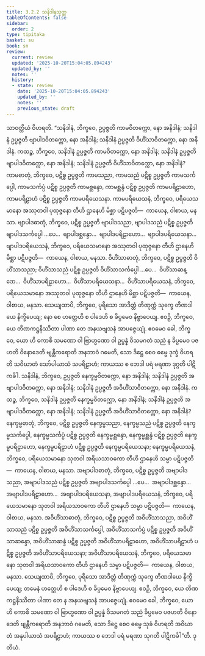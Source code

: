 ```yaml
---
title: 3.2.2 သနိဒါနသုတ္တ
tableOfContents: false
sidebar:
  order: 2
type: tipitaka
basket: su
book: sn
review:
  current: review
  updated: '2025-10-20T15:04:05.894243'
  updated_by: ''
  notes: ''
  history:
  - state: review
    date: '2025-10-20T15:04:05.894243'
    updated_by: ''
    notes: ''
    previous_state: draft
---
```



<DynamicBreadcrumb />


<ReviewStatus review={frontmatter.review} showDetails={true} />

<HypothesisAnnotation frontmatter={frontmatter} />

<Division number="96" book="sn" e="ch" v="18" p="295">

<Paragraph number="689" book="sn">
သာဝတ္ထိယံ ဝိဟရတိ. “သနိဒါနံ, ဘိက္ခဝေ, ဥပ္ပဇ္ဇတိ ကာမဝိတက္ကော, နော အနိဒါနံ; သနိဒါနံ ဥပ္ပဇ္ဇတိ ဗျာပါဒဝိတက္ကော, နော အနိဒါနံ; သနိဒါနံ ဥပ္ပဇ္ဇတိ ဝိဟိံသာဝိတက္ကော, နော အနိဒါနံ.
</Paragraph>

<Paragraph number="690" book="sn">
ကထဉ္စ, ဘိက္ခဝေ, သနိဒါနံ ဥပ္ပဇ္ဇတိ ကာမဝိတက္ကော, နော အနိဒါနံ; သနိဒါနံ ဥပ္ပဇ္ဇတိ ဗျာပါဒဝိတက္ကော, နော အနိဒါနံ; သနိဒါနံ ဥပ္ပဇ္ဇတိ ဝိဟိံသာဝိတက္ကော, နော အနိဒါနံ? ကာမဓာတုံ, ဘိက္ခဝေ, ပဋိစ္စ ဥပ္ပဇ္ဇတိ ကာမသညာ, ကာမသညံ ပဋိစ္စ ဥပ္ပဇ္ဇတိ ကာမသင်္ကပ္ပေါ, ကာမသင်္ကပ္ပံ ပဋိစ္စ ဥပ္ပဇ္ဇတိ ကာမစ္ဆန္ဒော, ကာမစ္ဆန္ဒံ ပဋိစ္စ ဥပ္ပဇ္ဇတိ ကာမပရိဠာဟော, ကာမပရိဠာဟံ ပဋိစ္စ ဥပ္ပဇ္ဇတိ ကာမပရိယေသနာ. ကာမပရိယေသနံ, ဘိက္ခဝေ, ပရိယေသမာနော အဿုတဝါ ပုထုဇ္ဇနော တီဟိ ဌာနေဟိ မိစ္ဆာ ပဋိပဇ္ဇတိ—  ကာယေန, ဝါစာယ, မနသာ.
</Paragraph>

<Paragraph number="691" book="sn">
ဗျာပါဒဓာတုံ, ဘိက္ခဝေ, ပဋိစ္စ ဥပ္ပဇ္ဇတိ ဗျာပါဒသညာ, ဗျာပါဒသညံ ပဋိစ္စ ဥပ္ပဇ္ဇတိ ဗျာပါဒသင်္ကပ္ပေါ …ပေ…  ဗျာပါဒစ္ဆန္ဒော…  ဗျာပါဒပရိဠာဟော…  ဗျာပါဒပရိယေသနာ…  ဗျာပါဒပရိယေသနံ, ဘိက္ခဝေ, ပရိယေသမာနော အဿုတဝါ ပုထုဇ္ဇနော တီဟိ ဌာနေဟိ မိစ္ဆာ ပဋိပဇ္ဇတိ—  ကာယေန, ဝါစာယ, မနသာ.
</Paragraph>

<Paragraph number="692" book="sn">
ဝိဟိံသာဓာတုံ, ဘိက္ခဝေ, ပဋိစ္စ ဥပ္ပဇ္ဇတိ ဝိဟိံသာသညာ; ဝိဟိံသာသညံ ပဋိစ္စ ဥပ္ပဇ္ဇတိ ဝိဟိံသာသင်္ကပ္ပေါ …ပေ…  ဝိဟိံသာဆန္ဒော…  ဝိဟိံသာပရိဠာဟော…  ဝိဟိံသာပရိယေသနာ…  ဝိဟိံသာပရိယေသနံ, ဘိက္ခဝေ, ပရိယေသမာနော အဿုတဝါ ပုထုဇ္ဇနော တီဟိ ဌာနေဟိ မိစ္ဆာ ပဋိပဇ္ဇတိ—  ကာယေန, ဝါစာယ, မနသာ.
</Paragraph>

<Paragraph number="693" book="sn">
သေယျထာပိ, ဘိက္ခဝေ, ပုရိသော အာဒိတ္တံ တိဏုက္ကံ သုက္ခေ တိဏဒါယေ နိက္ခိပေယျ; နော စေ ဟတ္ထေဟိ စ ပါဒေဟိ စ ခိပ္ပမေဝ နိဗ္ဗာပေယျ. ဧဝဉှိ, ဘိက္ခဝေ, ယေ တိဏကဋ္ဌနိဿိတာ ပါဏာ တေ အနယဗျသနံ အာပဇ္ဇေယျုံ. ဧဝမေဝ ခေါ, ဘိက္ခဝေ, ယော ဟိ ကောစိ သမဏော ဝါ ဗြာဟ္မဏော ဝါ ဥပ္ပန္နံ ဝိသမဂတံ သညံ န ခိပ္ပမေဝ ပဇဟတိ ဝိနောဒေတိ ဗျန္တီကရောတိ အနဘာဝံ ဂမေတိ, သော ဒိဋ္ဌေ စေဝ ဓမ္မေ ဒုက္ခံ ဝိဟရတိ သဝိဃာတံ သော်ပါယာသံ သပရိဠာဟံ; ကာယဿ စ ဘေဒါ ပရံ မရဏာ ဒုဂ္ဂတိ ပါဋိကင်္ခါ.
</Paragraph>

<Paragraph number="694" book="sn">
သနိဒါနံ, ဘိက္ခဝေ, ဥပ္ပဇ္ဇတိ နေက္ခမ္မဝိတက္ကော, နော အနိဒါနံ; သနိဒါနံ ဥပ္ပဇ္ဇတိ အဗျာပါဒဝိတက္ကော, နော အနိဒါနံ; သနိဒါနံ ဥပ္ပဇ္ဇတိ အဝိဟိံသာဝိတက္ကော, နော အနိဒါနံ.
</Paragraph>

<Paragraph number="695" book="sn">
ကထဉ္စ, ဘိက္ခဝေ, သနိဒါနံ ဥပ္ပဇ္ဇတိ နေက္ခမ္မဝိတက္ကော, နော အနိဒါနံ; သနိဒါနံ ဥပ္ပဇ္ဇတိ အဗျာပါဒဝိတက္ကော, နော အနိဒါနံ; သနိဒါနံ ဥပ္ပဇ္ဇတိ အဝိဟိံသာဝိတက္ကော, နော အနိဒါနံ? နေက္ခမ္မဓာတုံ, ဘိက္ခဝေ, ပဋိစ္စ ဥပ္ပဇ္ဇတိ နေက္ခမ္မသညာ, နေက္ခမ္မသညံ ပဋိစ္စ ဥပ္ပဇ္ဇတိ နေက္ခမ္မသင်္ကပ္ပေါ, နေက္ခမ္မသင်္ကပ္ပံ ပဋိစ္စ ဥပ္ပဇ္ဇတိ နေက္ခမ္မစ္ဆန္ဒော, နေက္ခမ္မစ္ဆန္ဒံ ပဋိစ္စ ဥပ္ပဇ္ဇတိ နေက္ခမ္မပရိဠာဟော, နေက္ခမ္မပရိဠာဟံ ပဋိစ္စ ဥပ္ပဇ္ဇတိ နေက္ခမ္မပရိယေသနာ; နေက္ခမ္မပရိယေသနံ, ဘိက္ခဝေ, ပရိယေသမာနော သုတဝါ အရိယသာဝကော တီဟိ ဌာနေဟိ သမ္မာ ပဋိပဇ္ဇတိ—  ကာယေန, ဝါစာယ, မနသာ.
</Paragraph>

<Paragraph number="696" book="sn">
အဗျာပါဒဓာတုံ, ဘိက္ခဝေ, ပဋိစ္စ ဥပ္ပဇ္ဇတိ အဗျာပါဒသညာ, အဗျာပါဒသညံ ပဋိစ္စ ဥပ္ပဇ္ဇတိ အဗျာပါဒသင်္ကပ္ပေါ …ပေ…  အဗျာပါဒစ္ဆန္ဒော…  အဗျာပါဒပရိဠာဟော…  အဗျာပါဒပရိယေသနာ, အဗျာပါဒပရိယေသနံ, ဘိက္ခဝေ, ပရိယေသမာနော သုတဝါ အရိယသာဝကော တီဟိ ဌာနေဟိ သမ္မာ ပဋိပဇ္ဇတိ—  ကာယေန, ဝါစာယ, မနသာ.
</Paragraph>

<Paragraph number="697" book="sn">
အဝိဟိံသာဓာတုံ, ဘိက္ခဝေ, ပဋိစ္စ ဥပ္ပဇ္ဇတိ အဝိဟိံသာသညာ, အဝိဟိံသာသညံ ပဋိစ္စ ဥပ္ပဇ္ဇတိ အဝိဟိံသာသင်္ကပ္ပေါ, အဝိဟိံသာသင်္ကပ္ပံ ပဋိစ္စ ဥပ္ပဇ္ဇတိ အဝိဟိံသာဆန္ဒော, အဝိဟိံသာဆန္ဒံ ပဋိစ္စ ဥပ္ပဇ္ဇတိ အဝိဟိံသာပရိဠာဟော, အဝိဟိံသာပရိဠာဟံ ပဋိစ္စ ဥပ္ပဇ္ဇတိ အဝိဟိံသာပရိယေသနာ; အဝိဟိံသာပရိယေသနံ, ဘိက္ခဝေ, ပရိယေသမာနော သုတဝါ အရိယသာဝကော တီဟိ ဌာနေဟိ သမ္မာ ပဋိပဇ္ဇတိ—  ကာယေန, ဝါစာယ, မနသာ.
</Paragraph>

<Paragraph number="698" book="sn">
သေယျထာပိ, ဘိက္ခဝေ, ပုရိသော အာဒိတ္တံ တိဏုက္ကံ သုက္ခေ တိဏဒါယေ နိက္ခိပေယျ; တမေနံ ဟတ္ထေဟိ စ ပါဒေဟိ စ ခိပ္ပမေဝ နိဗ္ဗာပေယျ. ဧဝဉှိ, ဘိက္ခဝေ, ယေ တိဏကဋ္ဌနိဿိတာ ပါဏာ တေ န အနယဗျသနံ အာပဇ္ဇေယျုံ. ဧဝမေဝ ခေါ, ဘိက္ခဝေ, ယော ဟိ ကောစိ သမဏော ဝါ ဗြာဟ္မဏော ဝါ ဥပ္ပန္နံ ဝိသမဂတံ သညံ ခိပ္ပမေဝ ပဇဟတိ ဝိနောဒေတိ ဗျန္တီကရောတိ အနဘာဝံ ဂမေတိ, သော ဒိဋ္ဌေ စေဝ ဓမ္မေ သုခံ ဝိဟရတိ အဝိဃာတံ အနုပါယာသံ အပရိဠာဟံ; ကာယဿ စ ဘေဒါ ပရံ မရဏာ သုဂတိ ပါဋိကင်္ခါ”တိ.

</Paragraph>
</Division>

<Paragraph number="699" type="center" book="sn">
ဒုတိယံ.
</Paragraph>